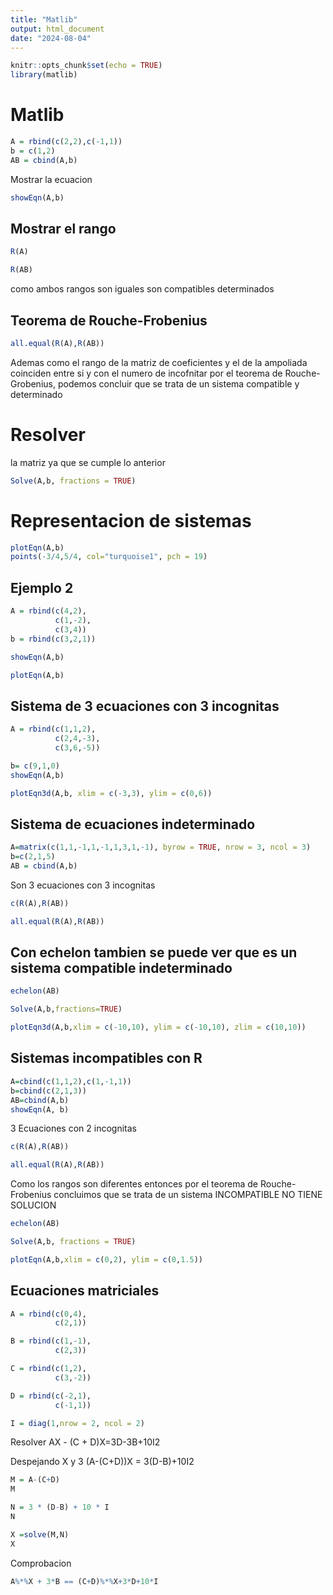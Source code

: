```yaml
---
title: "Matlib"
output: html_document
date: "2024-08-04"
---
```


```r
knitr::opts_chunk$set(echo = TRUE)
library(matlib)
```

# Matlib

```r
A = rbind(c(2,2),c(-1,1))
b = c(1,2)
AB = cbind(A,b)
```

Mostrar la ecuacion
```r
showEqn(A,b)
```

## Mostrar el rango
```r
R(A)
```
```r
R(AB)
```
como ambos rangos son iguales son compatibles determinados

## Teorema de Rouche-Frobenius
```r
all.equal(R(A),R(AB))
```
Ademas como el rango de la matriz de coeficientes y el de la ampoliada coinciden entre si y con el numero de incofnitar por el teorema de Rouche-Grobenius, podemos concluir que se trata de un sistema compatible y determinado

# Resolver 
la matriz ya que se cumple lo anterior

```r
Solve(A,b, fractions = TRUE)
```

# Representacion de sistemas

```r
plotEqn(A,b)
points(-3/4,5/4, col="turquoise1", pch = 19)
```
## Ejemplo 2

```r
A = rbind(c(4,2),
          c(1,-2),
          c(3,4))
b = rbind(c(3,2,1))
```


```r
showEqn(A,b)
```
```r
plotEqn(A,b)
```
## Sistema de 3 ecuaciones con 3 incognitas

```r
A = rbind(c(1,1,2),
          c(2,4,-3),
          c(3,6,-5))

b= c(9,1,0)
showEqn(A,b)
```
```r
plotEqn3d(A,b, xlim = c(-3,3), ylim = c(0,6))
```

## Sistema de ecuaciones indeterminado

```r
A=matrix(c(1,1,-1,1,-1,1,3,1,-1), byrow = TRUE, nrow = 3, ncol = 3)
b=c(2,1,5)
AB = cbind(A,b)
```

Son 3 ecuaciones con 3 incognitas

```r
c(R(A),R(AB))
```

```r
all.equal(R(A),R(AB))
```

## Con echelon tambien se puede ver que es un sistema compatible indeterminado
```r
echelon(AB)
```

```r
Solve(A,b,fractions=TRUE)
```

```r
plotEqn3d(A,b,xlim = c(-10,10), ylim = c(-10,10), zlim = c(10,10))
```

## Sistemas incompatibles con R

```r
A=cbind(c(1,1,2),c(1,-1,1))
b=cbind(c(2,1,3))
AB=cbind(A,b)
showEqn(A, b)
```

3 Ecuaciones con 2 incognitas

```r
c(R(A),R(AB))
```

```r
all.equal(R(A),R(AB))
```

Como los rangos son diferentes entonces por el teorema de Rouche-Frobenius concluimos que se trata de un sistema INCOMPATIBLE
NO TIENE SOLUCION

```r
echelon(AB)
```

```r
Solve(A,b, fractions = TRUE)
```

```r
plotEqn(A,b,xlim = c(0,2), ylim = c(0,1.5))
```

## Ecuaciones matriciales 

```r
A = rbind(c(0,4),
          c(2,1))

B = rbind(c(1,-1),
          c(2,3))

C = rbind(c(1,2),
          c(3,-2))

D = rbind(c(-2,1),
          c(-1,1))

I = diag(1,nrow = 2, ncol = 2)
```

Resolver
AX - (C + D)X=3D-3B+10I2

Despejando X y 3
(A-(C+D))X = 3(D-B)+10I2

```r
M = A-(C+D)
M
```

```r
N = 3 * (D-B) + 10 * I
N
```

```r
X =solve(M,N)
X
```

Comprobacion
```r
A%*%X + 3*B == (C+D)%*%X+3*D+10*I
```

